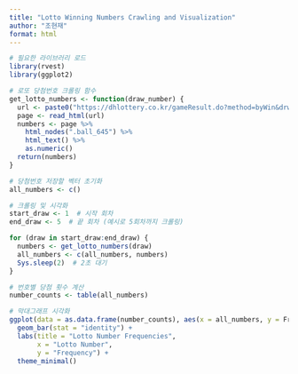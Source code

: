 ```yaml
---
title: "Lotto Winning Numbers Crawling and Visualization"
author: "조현재"
format: html
---
```


```r
# 필요한 라이브러리 로드
library(rvest)
library(ggplot2)

# 로또 당첨번호 크롤링 함수
get_lotto_numbers <- function(draw_number) {
  url <- paste0("https://dhlottery.co.kr/gameResult.do?method=byWin&drwNo=", draw_number)
  page <- read_html(url)
  numbers <- page %>%
    html_nodes(".ball_645") %>%
    html_text() %>%
    as.numeric()
  return(numbers)
}

# 당첨번호 저장할 벡터 초기화
all_numbers <- c()

# 크롤링 및 시각화
start_draw <- 1  # 시작 회차
end_draw <- 5  # 끝 회차 (예시로 5회차까지 크롤링)

for (draw in start_draw:end_draw) {
  numbers <- get_lotto_numbers(draw)
  all_numbers <- c(all_numbers, numbers)
  Sys.sleep(2)  # 2초 대기
}

# 번호별 당첨 횟수 계산
number_counts <- table(all_numbers)

# 막대그래프 시각화
ggplot(data = as.data.frame(number_counts), aes(x = all_numbers, y = Freq)) +
  geom_bar(stat = "identity") +
  labs(title = "Lotto Number Frequencies",
       x = "Lotto Number",
       y = "Frequency") +
  theme_minimal()
```

